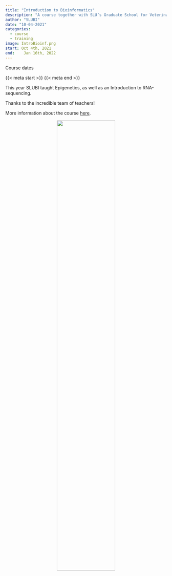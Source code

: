 ```yaml
---
title: "Introduction to Bioinformatics"
description: "A course together with SLU’s Graduate School for Veterinary Medicine and Animal Science."
author: "SLUBI"
date: "10-04-2021"
categories:
  - course
  - training
image: IntroBioinf.png
start: Oct 4th, 2021
end:  	Jan 16th, 2022
---
```


::: {.course-meta-block .quarto-title-meta}
:::: {.quarto-title-meta-heading}
Course dates
::::
:::: {.quarto-title-meta-contents}
{{< meta start >}} {{< meta end >}}
::::
:::

This year SLUBI taught Epigenetics, as well as an Introduction to RNA-sequencing.

Thanks to the incredible team of teachers!

More information about the course [here](https://www.slu.se/en/education/programmes-courses/course/PVS0141/0/Introduction-to-bioinformatics/).

<center>
![](IntroBioinf.png){.class width=60%}